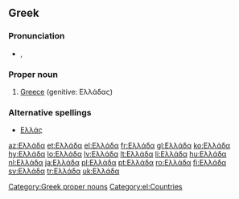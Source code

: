==Greek==
{{wikipedia|lang=el}}

===Pronunciation===
* {{IPA|/eˈlaða/|lang=el}}, {{SAMPA|/e"laDa/|lang=el}}

===Proper noun===
{{el-noun-proper|f|Elláda||}}

# [[Greece]] (genitive: Ελλάδας)

===Alternative spellings===
* [[Ελλάς]]

[[Category:Greek proper nouns]]
[[Category:el:Countries]]

[[az:Ελλάδα]]
[[et:Ελλάδα]]
[[el:Ελλάδα]]
[[fr:Ελλάδα]]
[[gl:Ελλάδα]]
[[ko:Ελλάδα]]
[[hy:Ελλάδα]]
[[lo:Ελλάδα]]
[[lv:Ελλάδα]]
[[lt:Ελλάδα]]
[[li:Ελλάδα]]
[[hu:Ελλάδα]]
[[nl:Ελλάδα]]
[[ja:Ελλάδα]]
[[pl:Ελλάδα]]
[[pt:Ελλάδα]]
[[ro:Ελλάδα]]
[[fi:Ελλάδα]]
[[sv:Ελλάδα]]
[[tr:Ελλάδα]]
[[uk:Ελλάδα]]